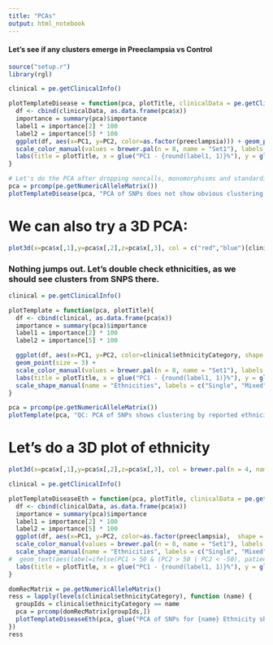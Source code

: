 ```yaml
---
title: "PCAs"
output: html_notebook
---
```


#### Let's see if any clusters emerge in Preeclampsia vs Control

```r
source("setup.r")
library(rgl)
```


```r
clinical = pe.getClinicalInfo()

plotTemplateDisease = function(pca, plotTitle, clinicalData = pe.getClinicalInfo()) {
  df <- cbind(clinicalData, as.data.frame(pca$x))
  importance = summary(pca)$importance
  label1 = importance[2] * 100
  label2 = importance[5] * 100
  ggplot(df, aes(x=PC1, y=PC2, color=as.factor(preeclampsia))) + geom_point(size = 3) +
  scale_color_manual(values = brewer.pal(n = 8, name = "Set1"), labels = c("E.O. Preeclampsia", "Control"), name = "Group") +
  labs(title = plotTitle, x = glue("PC1 - {round(label1, 1)}%"), y = glue("PC2 - {round(label2, 1)}%"))
}

# Let's do the PCA after dropping noncalls, monomorphisms and standardizing items to -1,0,1
pca = prcomp(pe.getNumericAlleleMatrix())
plotTemplateDisease(pca, "PCA of SNPs does not show obvious clustering associated with disease status")

```

# We can also try a 3D PCA:

```r
plot3d(x=pca$x[,1],y=pca$x[,2],z=pca$x[,3], col = c("red","blue")[clinical$preeclampsia + 1], type="s",radius=3)
```


### Nothing jumps out. Let's double check ethnicities, as we should see clusters from SNPS there.


```r
clinical = pe.getClinicalInfo()

plotTemplate = function(pca, plotTitle){
  df <- cbind(clinical, as.data.frame(pca$x))
  importance = summary(pca)$importance
  label1 = importance[2] * 100
  label2 = importance[5] * 100

  ggplot(df, aes(x=PC1, y=PC2, color=clinical$ethnicityCategory, shape = as.factor(mixed))) +
  geom_point(size = 3) +
  scale_color_manual(values = brewer.pal(n = 8, name = "Set1"), labels = levels(clinical$ethnicityCategory), name = "Group") +
  labs(title = plotTitle, x = glue("PC1 - {round(label1, 1)}%"), y = glue("PC2 - {round(label2, 1)}%")) +
  scale_shape_manual(name = "Ethnicities", labels = c("Single", "Mixed"), values = c(16,17) )
}

pca = prcomp(pe.getNumericAlleleMatrix())
plotTemplate(pca, "QC: PCA of SNPs shows clustering by reported ethnicity, as expected")

```

# Let's do a 3D plot of ethnicity

```r
plot3d(x=pca$x[,1],y=pca$x[,2],z=pca$x[,3], col = brewer.pal(n = 4, name = "Set1")[clinical$ethnicityCategory], type="s",radius=3)
```



```r
clinical = pe.getClinicalInfo()

plotTemplateDiseaseEth = function(pca, plotTitle, clinicalData = pe.getClinicalInfo()) {
  df <- cbind(clinicalData, as.data.frame(pca$x))
  importance = summary(pca)$importance
  label1 = importance[2] * 100
  label2 = importance[5] * 100
  ggplot(df, aes(x=PC1, y=PC2, color=as.factor(preeclampsia),  shape = as.factor(mixed))) + geom_point(size = 3) +
  scale_color_manual(values = brewer.pal(n = 8, name = "Set1"), labels = c("E.O. Preeclampsia", "Control"), name = "Group") +
  scale_shape_manual(name = "Ethnicities", labels = c("Single", "Mixed"), values = c(16,17) ) +
#  geom_text(aes(label=ifelse(PC1 > 50 & (PC2 > 50 | PC2 < -50), patientId, "")),hjust=-.5, vjust=-.5, size = 2.5, color = "black") +
  labs(title = plotTitle, x = glue("PC1 - {round(label1, 1)}%"), y = glue("PC2 - {round(label2, 1)}%"))
}

domRecMatrix = pe.getNumericAlleleMatrix()
ress = lapply(levels(clinical$ethnicityCategory), function (name) {
  groupIds = clinical$ethnicityCategory == name
  pca = prcomp(domRecMatrix[groupIds,])
  plotTemplateDiseaseEth(pca, glue("PCA of SNPs for {name} Ethnicity shows no clustering by disease"), clinical[groupIds,])
})
ress

```
